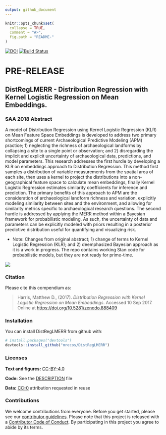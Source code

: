 ```yaml
---
output: github_document
---
```


```r
knitr::opts_chunk$set(
  collapse = TRUE,
  comment = "#>",
  fig.path = "README-"
)
```
[![DOI](https://zenodo.org/badge/DOI/10.5281/zenodo.888409.svg)](https://doi.org/10.5281/zenodo.888409)
[![Build Status](https://travis-ci.org/mrecos/DistRegLMERR.svg?branch=master)](https://travis-ci.org/mrecos/DistRegLMERR)

# PRE-RELEASE
## DistRegLMERR - Distribution Regression with Kernel Logistic Regression on Mean Embeddings.


### SAA 2018 Abstract
A model of Distribution Regression using Kernel Logistic Regression (KLR) on Mean Feature Space Embeddings is developed to address two primary shortcomings of current Archaeological Predictive Modeling (APM) practice; 1) neglecting the richness of archaeological landforms by collapsing a site to a single point or observation; and 2) disregarding the implicit and explicit uncertainty of archaeological data, predictions, and model parameters. This research addresses the first hurdle by developing a KLR on embeddings approach to Distribution Regression. This method first samples a distribution of variable measurements from the spatial area of each site, then uses a kernel to project the distributions into a non-geographical feature space to calculate mean embeddings, finally Kernel Logistic Regression estimates similarity coefficients for inference and prediction. The primary benefits of this approach to APM are the consideration of archaeological landform richness and variation, explicitly modeling similarity between sites and the environment, and allowing for similarity metrics specific to archaeological research questions. The second hurdle is addressed by applying the MERR method within a Bayesian framework for probabilistic modeling. As such, the uncertainty of data and parameters can be explicitly modeled with priors resulting in a posterior predictive distribution useful for quantifying and visualizing risk.

* Note: Changes from original abstract; 1) change of terms to Kernel Logistic Regression (KLR); and 2) deemphasized Bayesian approach as it is a work in progress. The repo contains working Stan code for probabilistic models, but they are not ready for prime-time. 


![](https://github.com/mrecos/DistRegLMERR/blob/master/analysis/images/KLR_map.jpg?raw=true)


### Citation

Please cite this compendium as:

> Harris, Matthew D., (2017). *Distribution Regression with Kernel Logistic Regression on Mean Embeddings*. Accessed 10 Sep 2017. Online at <https://doi.org/10.5281/zenodo.888409>

### Installation

You can install DistRegLMERR from github with:

```r
# install.packages("devtools")
devtools::install_github("mrecos/DistRegLMERR")
```

### Licenses

**Text and figures:**  [CC-BY-4.0](http://creativecommons.org/licenses/by/4.0/)

**Code:** See the [DESCRIPTION](DESCRIPTION) file

$\textbf{Data:}$ [CC-0](http://creativecommons.org/publicdomain/zero/1.0/) attribution requested in reuse

### Contributions

We welcome contributions from everyone. Before you get started, please see our [contributor guidelines](CONTRIBUTING.md). Please note that this project is released with a [Contributor Code of Conduct](CONDUCT.md). By participating in this project you agree to abide by its terms.
